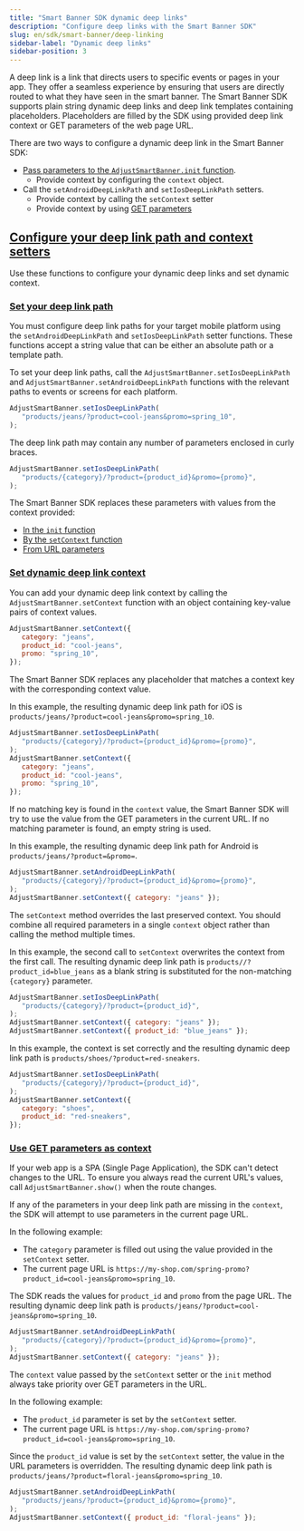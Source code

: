 ```yaml
---
title: "Smart Banner SDK dynamic deep links"
description: "Configure deep links with the Smart Banner SDK"
slug: en/sdk/smart-banner/deep-linking
sidebar-label: "Dynamic deep links"
sidebar-position: 3
---
```


A deep link is a link that directs users to specific events or pages in your app. They offer a seamless experience by ensuring that users are directly routed to what they have seen in the smart banner. The Smart Banner SDK supports plain string dynamic deep links and deep link templates containing placeholders. Placeholders are filled by the SDK using provided deep link context or GET parameters of the web page URL.

There are two ways to configure a dynamic deep link in the Smart Banner SDK:

-  [Pass parameters to the `AdjustSmartBanner.init` function](/en/article/init-options-smart-banner-sdk#configure-deep-links).
   -  Provide context by configuring the `context` object.
-  Call the `setAndroidDeepLinkPath` and `setIosDeepLinkPath` setters.
   -  Provide context by calling the `setContext` setter
   -  Provide context by using [GET parameters](#deeplink-context-urlparams)

## [Configure your deep link path and context setters](configure-your-deep-link-path-and-context-setters)

Use these functions to configure your dynamic deep links and set dynamic context.

### [Set your deep link path](set-your-deep-link-path)

You must configure deep link paths for your target mobile platform using the `setAndroidDeepLinkPath` and `setIosDeepLinkPath` setter functions. These functions accept a string value that can be either an absolute path or a template path.

To set your deep link paths, call the `AdjustSmartBanner.setIosDeepLinkPath` and `AdjustSmartBanner.setAndroidDeepLinkPath` functions with the relevant paths to events or screens for each platform.

```js
AdjustSmartBanner.setIosDeepLinkPath(
   "products/jeans/?product=cool-jeans&promo=spring_10",
);
```

The deep link path may contain any number of parameters enclosed in curly braces.

```js
AdjustSmartBanner.setIosDeepLinkPath(
   "products/{category}/?product={product_id}&promo={promo}",
);
```

The Smart Banner SDK replaces these parameters with values from the context provided:

-  [In the `init` function](/en/article/init-options-smart-banner-sdk#configure-deep-links)
-  [By the `setContext` function](#set-deep-link-context)
-  [From URL parameters](#use-get-parameters-as-context)

### [Set dynamic deep link context](set-dynamic-deep-link-context-1)

You can add your dynamic deep link context by calling the `AdjustSmartBanner.setContext` function with an object containing key-value pairs of context values.

```js
AdjustSmartBanner.setContext({
   category: "jeans",
   product_id: "cool-jeans",
   promo: "spring_10",
});
```

The Smart Banner SDK replaces any placeholder that matches a context key with the corresponding context value.

In this example, the resulting dynamic deep link path for iOS is `products/jeans/?product=cool-jeans&promo=spring_10`.

```js
AdjustSmartBanner.setIosDeepLinkPath(
   "products/{category}/?product={product_id}&promo={promo}",
);
AdjustSmartBanner.setContext({
   category: "jeans",
   product_id: "cool-jeans",
   promo: "spring_10",
});
```

<Callout type="important">

If no matching key is found in the `context` value, the Smart Banner SDK will try to use the value from the GET parameters in the current URL. If no matching parameter is found, an empty string is used.

</Callout>

In this example, the resulting dynamic deep link path for Android is `products/jeans/?product=&promo=`.

```js
AdjustSmartBanner.setAndroidDeepLinkPath(
   "products/{category}/?product={product_id}&promo={promo}",
);
AdjustSmartBanner.setContext({ category: "jeans" });
```

<Callout type="important">

The `setContext` method overrides the last preserved context. You should combine all required parameters in a single `context` object rather than calling the method multiple times.

</Callout>

In this example, the second call to `setContext` overwrites the context from the first call. The resulting dynamic deep link path is `products//?product_id=blue_jeans` as a blank string is substituted for the non-matching `{category}` parameter.

```js
AdjustSmartBanner.setIosDeepLinkPath(
   "products/{category}/?product={product_id}",
);
AdjustSmartBanner.setContext({ category: "jeans" });
AdjustSmartBanner.setContext({ product_id: "blue_jeans" });
```

In this example, the context is set correctly and the resulting dynamic deep link path is `products/shoes/?product=red-sneakers`.

```js
AdjustSmartBanner.setIosDeepLinkPath(
   "products/{category}/?product={product_id}",
);
AdjustSmartBanner.setContext({
   category: "shoes",
   product_id: "red-sneakers",
});
```

### [Use GET parameters as context](use-get-parameters-as-context-1)

<Callout type="important">

If your web app is a SPA (Single Page Application), the SDK can't detect changes to the URL. To ensure you always read the current URL's values, call `AdjustSmartBanner.show()` when the route changes.

</Callout>

If any of the parameters in your deep link path are missing in the `context`, the SDK will attempt to use parameters in the current page URL.

In the following example:

-  The `category` parameter is filled out using the value provided in the `setContext` setter.
-  The current page URL is `https://my-shop.com/spring-promo?product_id=cool-jeans&promo=spring_10`.

The SDK reads the values for `product_id` and `promo` from the page URL. The resulting dynamic deep link path is `products/jeans/?product=cool-jeans&promo=spring_10`.

```js
AdjustSmartBanner.setAndroidDeepLinkPath(
   "products/{category}/?product={product_id}&promo={promo}",
);
AdjustSmartBanner.setContext({ category: "jeans" });
```

<Callout type="important">

The `context` value passed by the `setContext` setter or the `init` method always take priority over GET parameters in the URL.

</Callout>

In the following example:

-  The `product_id` parameter is set by the `setContext` setter.
-  The current page URL is `https://my-shop.com/spring-promo?product_id=cool-jeans&promo=spring_10`.

Since the `product_id` value is set by the `setContext` setter, the value in the URL parameters is overridden. The resulting dynamic deep link path is `products/jeans/?product=floral-jeans&promo=spring_10`.

```js
AdjustSmartBanner.setAndroidDeepLinkPath(
   "products/jeans/?product={product_id}&promo={promo}",
);
AdjustSmartBanner.setContext({ product_id: "floral-jeans" });
```
